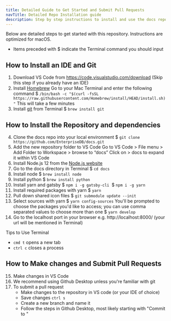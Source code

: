 ```yaml
---
title: Detailed Guide to Get Started and Submit Pull Requests
navTitle: Detailed Repo Installation guide
description: Step by step instructions to install and use the docs repo
---
```


Below are detailed steps to get started with this repository. Instructions are optimized for macOS.
- Items preceded with $ indicate the Terminal command you should input

## How to Install an IDE and Git
1. Download VS Code from https://code.visualstudio.com/download (Skip this step if you already have an IDE)
2. Install [Homebrew](https://brew.sh/)
    Go to your Mac Terminal and enter the following command
    $ `/bin/bash -c "$(curl -fsSL https://raw.githubusercontent.com/Homebrew/install/HEAD/install.sh)"`
    This will take a few minutes
3. Install [git](https://git-scm.com/) from Terminal
    $ `brew install git`

## How to Install the Repository and dependencies
4. Clone the docs repo into your local environment
    $ `git clone https://github.com/EnterpriseDB/docs.git`
5. Add the new repository folder to VS Code
    Go to VS Code > File menu > Add Folder to Workspace > browse to “docs”
    Click on > docs to expand it within VS Code
6. Install Node.js 12 from the [Node.js website](https://nodejs.org/en/download/)
7. Go to the docs directory in Terminal 
    $ `cd docs`
8. Install node 
    $ `brew install node`
9. Install python
    $ `brew install python`
10. Install yarn and gatsby
    $ `npm i -g gatsby-cli` 
    $ `npm i -g yarn`
11. Install required packages with yarn
    $ `yarn`
12. Pull down shared icon files
    $ `git submodule update --init`
13. Select sources with yarn
    $ `yarn config-sources`
    You'll be prompted to choose the packages you'd like to access; you can use comma separated values to choose more than one
    $ `yarn develop`
14. Go to the localhost port in your browser e.g. http://localhost:8000/ (your url will be mentioned in Terminal)

Tips to Use Terminal
- `cmd t` opens a new tab
- `ctrl c` closes a process

## How to Make changes and Submit Pull Requests
15. Make changes in VS Code
16. We recommend using Github Desktop unless you're familiar with git
17. To submit a pull request
    - Make changes to the repository in VS code (or your IDE of choice)
    - Save changes `ctrl s` 
    - Create a new branch and name it
    - Follow the steps in Github Desktop, most likely starting with "Commit to <branch-name>"
